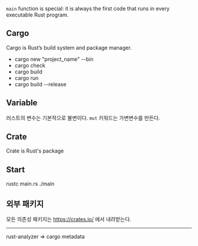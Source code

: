 `main` function is special: it is always the first code that runs in every executable Rust program.

## Cargo

Cargo is Rust’s build system and package manager.

- cargo new "project_name" --bin
- cargo check
- cargo build
- cargo run
- cargo build --release

## Variable

러스트의 변수는 기본적으로 불변이다.
`mut` 키워드는 가변변수를 만든다.

## Crate

Crate is Rust's package

## Start

rustc main.rs
./main

## 외부 패키지

모든 의존성 패키지는 https://crates.io/ 에서 내려받는다.

---

rust-analyzer => cargo metadata
